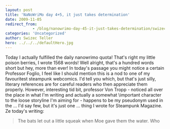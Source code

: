 ```yaml
---
layout: post
title: 'NaNoWriMo day 4+5, it just takes determination'
date: 2009-11-05
redirect_from: 
            - /blog/nanowrimo-day-45-it-just-takes-determination/swizec/807
categories: 'Uncategorized'
author: Swizec Teller
hero: ../../../defaultHero.jpg
---
```

Today I actually fulfilled the daily nanowrimo quota! That's right my little poison berries, I wrote 1568 words! Well alright, that's a hundred words short but hey, more than ever! In today's passage you might notice a certain Professor Foglio, I feel like I should mention this is a nod to one of my favouritest steampunk webcomics. I'd tell you which, but that's just silly, literary references are for careful readers who then appreciate them properly. However, interesting tid bit, professor Von Tropp - noticed all over the place in what I'm writing and actually a somewhat \\important character to the loose storyline I'm aiming for - happens to be my pseudonym used in the ... I'd say few, but it's just one ... thing I wrote for Steampunk Magazine. Ze today's writing:

> The bats let out a little squeak when Moe gave them the water. Who